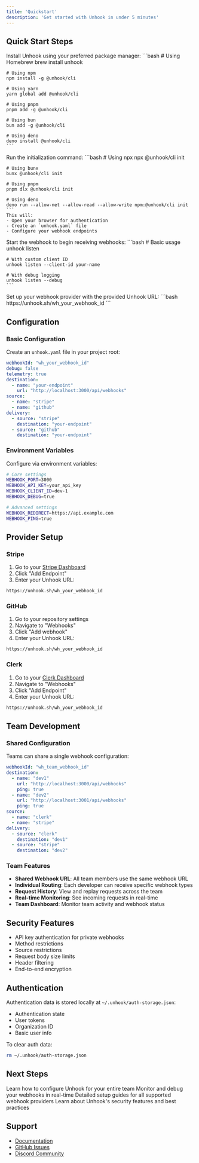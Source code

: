 ```yaml
---
title: 'Quickstart'
description: 'Get started with Unhook in under 5 minutes'
---
```


## Quick Start Steps

<Steps>
  <Step title="Installation">
    Install Unhook using your preferred package manager:
    ```bash
    # Using Homebrew
    brew install unhook

    # Using npm
    npm install -g @unhook/cli

    # Using yarn
    yarn global add @unhook/cli

    # Using pnpm
    pnpm add -g @unhook/cli

    # Using bun
    bun add -g @unhook/cli

    # Using deno
    deno install @unhook/cli
    ```
  </Step>
  <Step title="Initialize Project">
    Run the initialization command:
    ```bash
    # Using npx
    npx @unhook/cli init

    # Using bunx
    bunx @unhook/cli init

    # Using pnpm
    pnpm dlx @unhook/cli init

    # Using deno
    deno run --allow-net --allow-read --allow-write npm:@unhook/cli init
    ```
    This will:
    - Open your browser for authentication
    - Create an `unhook.yaml` file
    - Configure your webhook endpoints
  </Step>
  <Step title="Start Your Webhook">
    Start the webhook to begin receiving webhooks:
    ```bash
    # Basic usage
    unhook listen

    # With custom client ID
    unhook listen --client-id your-name

    # With debug logging
    unhook listen --debug
    ```
  </Step>
  <Step title="Configure Your Webhook Provider">
    Set up your webhook provider with the provided Unhook URL:
    ```bash
    https://unhook.sh/wh_your_webhook_id
    ```
  </Step>
</Steps>

## Configuration

### Basic Configuration
Create an `unhook.yaml` file in your project root:

```yaml
webhookId: "wh_your_webhook_id"
debug: false
telemetry: true
destination:
  - name: "your-endpoint"
    url: "http://localhost:3000/api/webhooks"
source:
  - name: "stripe"
  - name: "github"
delivery:
  - source: "stripe"
    destination: "your-endpoint"
  - source: "github"
    destination: "your-endpoint"
```

### Environment Variables
Configure via environment variables:
```bash
# Core settings
WEBHOOK_PORT=3000
WEBHOOK_API_KEY=your_api_key
WEBHOOK_CLIENT_ID=dev-1
WEBHOOK_DEBUG=true

# Advanced settings
WEBHOOK_REDIRECT=https://api.example.com
WEBHOOK_PING=true
```

## Provider Setup

### Stripe
1. Go to your [Stripe Dashboard](https://dashboard.stripe.com/webhooks)
2. Click "Add Endpoint"
3. Enter your Unhook URL:
```bash
https://unhook.sh/wh_your_webhook_id
```

### GitHub
1. Go to your repository settings
2. Navigate to "Webhooks"
3. Click "Add webhook"
4. Enter your Unhook URL:
```bash
https://unhook.sh/wh_your_webhook_id
```

### Clerk
1. Go to your [Clerk Dashboard](https://dashboard.clerk.dev)
2. Navigate to "Webhooks"
3. Click "Add Endpoint"
4. Enter your Unhook URL:
```bash
https://unhook.sh/wh_your_webhook_id
```

## Team Development

### Shared Configuration
Teams can share a single webhook configuration:

```yaml
webhookId: "wh_team_webhook_id"
destination:
  - name: "dev1"
    url: "http://localhost:3000/api/webhooks"
    ping: true
  - name: "dev2"
    url: "http://localhost:3001/api/webhooks"
    ping: true
source:
  - name: "clerk"
  - name: "stripe"
delivery:
  - source: "clerk"
    destination: "dev1"
  - source: "stripe"
    destination: "dev2"
```

### Team Features
- **Shared Webhook URL**: All team members use the same webhook URL
- **Individual Routing**: Each developer can receive specific webhook types
- **Request History**: View and replay requests across the team
- **Real-time Monitoring**: See incoming requests in real-time
- **Team Dashboard**: Monitor team activity and webhook status

## Security Features

- API key authentication for private webhooks
- Method restrictions
- Source restrictions
- Request body size limits
- Header filtering
- End-to-end encryption

## Authentication

Authentication data is stored locally at `~/.unhook/auth-storage.json`:
- Authentication state
- User tokens
- Organization ID
- Basic user info

To clear auth data:
```bash
rm ~/.unhook/auth-storage.json
```

## Next Steps

<CardGroup>
  <Card
    title="Team Setup"
    icon="users"
    href="/team-setup"
  >
    Learn how to configure Unhook for your entire team
  </Card>
  <Card
    title="Dashboard"
    icon="gauge"
    href="/dashboard"
  >
    Monitor and debug your webhooks in real-time
  </Card>
  <Card
    title="Provider Guides"
    icon="plug"
    href="/providers"
  >
    Detailed setup guides for all supported webhook providers
  </Card>
  <Card
    title="Security"
    icon="shield"
    href="/security"
  >
    Learn about Unhook's security features and best practices
  </Card>
</CardGroup>

## Support

- [Documentation](https://docs.unhook.sh)
- [GitHub Issues](https://github.com/unhook-sh/unhook/issues)
- [Discord Community](https://discord.gg/unhook)
